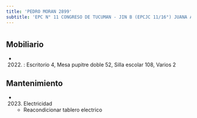 ```yaml
---
title: 'PEDRO MORAN 2899'
subtitle: 'EPC N° 11 CONGRESO DE TUCUMAN - JIN B (EPCJC 11/16°) JUANA AZURDUY'
---
```


#


## Mobiliario

*  (2022) : Escritorio 4, Mesa pupitre doble 52, Silla escolar 108, Varios 2 





## Mantenimiento

*  (2023) Electricidad 
    + Reacondicionar  tablero electrico



